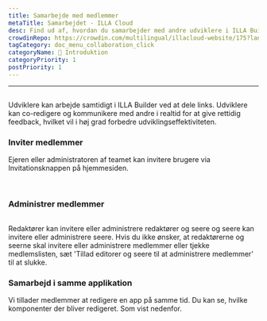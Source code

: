 ```yaml
---
title: Samarbejde med medlemmer
metaTitle: Samarbejdet - ILLA Cloud
desc: Find ud af, hvordan du samarbejder med andre udviklere i ILLA Builder ved at dele links, medredigere og kommunikere i realtid for at øge udviklingseffektiviteten.
crowdinRepo: https://crowdin.com/multilingual/illacloud-website/175?languages=da&filter=basic&value=0
tagCategory: doc_menu_collaboration_click
categoryName: 👋 Introduktion
categoryPriority: 1
postPriority: 1
---
```


* * *

## <h2 hidden>Samarbejde med medlemmer</h2>

Udviklere kan arbejde samtidigt i ILLA Builder ved at dele links. Udviklere kan co-redigere og kommunikere med andre i realtid for at give rettidig feedback, hvilket vil i høj grad forbedre udviklingseffektiviteten.

### Inviter medlemmer

Ejeren eller administratoren af teamet kan invitere brugere via Invitationsknappen på hjemmesiden. 

<img src='https://cdn.illacloud.com/official-website/img/docs/assemble/collaboration.png' alt="" />

<img src='https://cdn.illacloud.com/official-website/img/docs/assemble/collaboration(1).png' alt="" />

### Administrer medlemmer

<img src='https://cdn.illacloud.com/official-website/img/docs/assemble/collaboration(2).png' alt="" />

Redaktører kan invitere eller administrere redaktører og seere og seere kan invitere eller administrere seere. Hvis du ikke ønsker, at redaktørerne og seerne skal invitere eller administrere medlemmer eller tjekke medlemslisten, sæt 'Tillad editorer og seere til at administrere medlemmer' til at slukke.

### Samarbejd i samme applikation

Vi tillader medlemmer at redigere en app på samme tid. Du kan se, hvilke komponenter der bliver redigeret. Som vist nedenfor. 

<img src='https://cdn.illacloud.com/official-website/img/docs/assemble/collaboration(3).png' alt="" />
